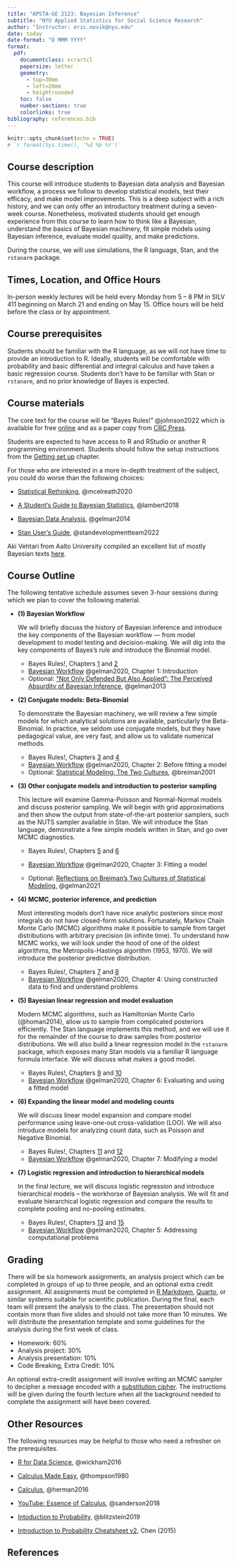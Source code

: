 ```yaml
---
title: "APSTA-GE 2123: Bayesian Inference"
subtitle: "NYU Applied Statistics for Social Science Research"
author: "Instructor: eric.novik@nyu.edu"
date: today
date-format: "D MMM YYYY"
format:
  pdf:
    documentclass: scrartcl
    papersize: letter
    geometry:
      - top=30mm
      - left=20mm
      - heightrounded
    toc: false
    number-sections: true
    colorlinks: true
bibliography: references.bib
---
```


```r
knitr::opts_chunk$set(echo = TRUE)
# `r format(Sys.time(), '%d %b %Y')`
```

## Course description

This course will introduce students to Bayesian data analysis and Bayesian workflow, a process we follow to develop statistical models, test their efficacy, and make model improvements. This is a deep subject with a rich history, and we can only offer an introductory treatment during a seven-week course. Nonetheless, motivated students should get enough experience from this course to learn how to think like a Bayesian, understand the basics of Bayesian machinery, fit simple models using Bayesian inference, evaluate model quality, and make predictions.

During the course, we will use simulations, the R language, Stan, and the `rstanarm` package.

## Times, Location, and Office Hours

In-person weekly lectures will be held every Monday from 5 -- 8 PM in SILV 411 beginning on March 21 and ending on May 15. Office hours will be held before the class or by appointment.

## Course prerequisites

Students should be familiar with the R language, as we will not have time to provide an introduction to R. Ideally, students will be comfortable with probability and basic differential and integral calculus and have taken a basic regression course. Students don't have to be familiar with Stan or `rstanarm`, and no prior knowledge of Bayes is expected.

## Course materials

The core text for the course will be "Bayes Rules!" @johnson2022 which is available for free [online](https://www.bayesrulesbook.com/) and as a paper copy from [CRC Press](https://www.routledge.com/Bayes-Rules-An-Introduction-to-Applied-Bayesian-Modeling/Johnson-Ott-Dogucu/p/book/9780367255398).

Students are expected to have access to R and RStudio or another R programming environment. Students should follow the setup instructions from the [Getting set up](https://www.bayesrulesbook.com/preface.html#setup) chapter.

For those who are interested in a more in-depth treatment of the subject, you could do worse than the following choices:

-   [Statistical Rethinking](https://xcelab.net/rm/statistical-rethinking/), @mcelreath2020

-   [A Student's Guide to Bayesian Statistics](https://ben-lambert.com/a-students-guide-to-bayesian-statistics/), @lambert2018

-   [Bayesian Data Analysis](http://stat.columbia.edu/~gelman/book/), @gelman2014

-   [Stan User's Guide](https://mc-stan.org/docs/stan-users-guide/index.html), @standevelopmentteam2022

Aki Vehtari from Aalto University compiled an excellent list of mostly Bayesian texts [here](https://statmodeling.stat.columbia.edu/2018/05/14/aki_books/).

## Course Outline

The following tentative schedule assumes seven 3-hour sessions during which we plan to cover the following material.

-   **(1) Bayesian Workflow**

    We will briefly discuss the history of Bayesian inference and introduce the key components of the Bayesian workflow --- from model development to model testing and decision-making. We will dig into the key components of Bayes's rule and introduce the Binomial model.

    -   Bayes Rules!, Chapters [1](https://www.bayesrulesbook.com/chapter-1.html) and [2](https://www.bayesrulesbook.com/chapter-2.html)
    -   [Bayesian Workflow](https://arxiv.org/abs/2011.01808) @gelman2020, Chapter 1: Introduction
    -   Optional: ["Not Only Defended But Also Applied": The Perceived Absurdity of Bayesian Inference](http://www.stat.columbia.edu/~gelman/research/published/feller8.pdf), @gelman2013

-   **(2) Conjugate models: Beta-Binomial**

    To demonstrate the Bayesian machinery, we will review a few simple models for which analytical solutions are available, particularly the Beta-Binomial. In practice, we seldom use conjugate models, but they have pedagogical value, are very fast, and allow us to validate numerical methods.

    -   Bayes Rules!, Chapters [3](https://www.bayesrulesbook.com/chapter-3.html) and [4](https://www.bayesrulesbook.com/chapter-4.html)
    -   [Bayesian Workflow](https://arxiv.org/abs/2011.01808) @gelman2020, Chapter 2: Before fitting a model
    -   Optional: [Statistical Modeling: The Two Cultures](http://www2.math.uu.se/~thulin/mm/breiman.pdf), @breiman2001

-   **(3) Other conjugate models and introduction to posterior sampling**

    This lecture will examine Gamma-Poisson and Normal-Normal models and discuss posterior sampling. We will begin with grid approximations and then show the output from state-of-the-art posterior samplers, such as the NUTS sampler available in Stan. We will introduce the Stan language, demonstrate a few simple models written in Stan, and go over MCMC diagnostics.

    -   Bayes Rules!, Chapters [5](https://www.bayesrulesbook.com/chapter-5.html) and [6](https://www.bayesrulesbook.com/chapter-6.html)

    -   [Bayesian Workflow](https://arxiv.org/abs/2011.01808) @gelman2020, Chapter 3: Fitting a model

    -   Optional: [Reflections on Breiman's Two Cultures of Statistical Modeling,](http://www.stat.columbia.edu/~gelman/research/published/gelman_breiman.pdf) @gelman2021

-   **(4) MCMC, posterior inference, and prediction**

    Most interesting models don't have nice analytic posteriors since most integrals do not have closed-form solutions. Fortunately, Markov Chain Monte Carlo (MCMC) algorithms make it possible to sample from target distributions with arbitrary precision (in infinite time). To understand how MCMC works, we will look under the hood of one of the oldest algorithms, the Metropolis-Hastings algorithm (1953, 1970). We will introduce the posterior predictive distribution.

    -   Bayes Rules!, Chapters [7](https://www.bayesrulesbook.com/chapter-7.html) and [8](https://www.bayesrulesbook.com/chapter-8.html)
    -   [Bayesian Workflow](https://arxiv.org/abs/2011.01808) @gelman2020, Chapter 4: Using constructed data to find and understand problems

-   **(5) Bayesian linear regression and model evaluation**

    Modern MCMC algorithms, such as Hamiltonian Monte Carlo (@homan2014), allow us to sample from complicated posteriors efficiently. The Stan language implements this method, and we will use it for the remainder of the course to draw samples from posterior distributions. We will also build a linear regression model in the `rstanarm` package, which exposes many Stan models via a familiar R language formula interface. We will discuss what makes a good model.

    -   Bayes Rules!, Chapters [9](https://www.bayesrulesbook.com/chapter-9.html) and [10](https://www.bayesrulesbook.com/chapter-10.html)
    -   [Bayesian Workflow](https://arxiv.org/abs/2011.01808) @gelman2020, Chapter 6: Evaluating and using a fitted model

-   **(6) Expanding the linear model and modeling counts**

    We will discuss linear model expansion and compare model performance using leave-one-out cross-validation (LOO). We will also introduce models for analyzing count data, such as Poisson and Negative Binomial.

    -   Bayes Rules!, Chapters [11](https://www.bayesrulesbook.com/chapter-11.html) and [12](https://www.bayesrulesbook.com/chapter-12.html)
    -   [Bayesian Workflow](https://arxiv.org/abs/2011.01808) @gelman2020, Chapter 7: Modifying a model

-   **(7) Logistic regression and introduction to hierarchical models**

    In the final lecture, we will discuss logistic regression and introduce hierarchical models -- the workhorse of Bayesian analysis. We will fit and evaluate hierarchical logistic regression and compare the results to complete pooling and no-pooling estimates.

    -   Bayes Rules!, Chapters [13](https://www.bayesrulesbook.com/chapter-13.html) and [15](https://www.bayesrulesbook.com/chapter-15.html)
    -   [Bayesian Workflow](https://arxiv.org/abs/2011.01808) @gelman2020, Chapter 5: Addressing computational problems

## Grading

There will be six homework assignments, an analysis project which can be completed in groups of up to three people, and an optional extra credit assignment. All assignments must be completed in [R Markdown](https://rmarkdown.rstudio.com/lesson-1.html), [Quarto](https://quarto.org/docs/get-started/hello/rstudio.html), or similar systems suitable for scientific publication. During the final, each team will present the analysis to the class. The presentation should not contain more than five slides and should not take more than 10 minutes. We will distribute the presentation template and some guidelines for the analysis during the first week of class.

-   Homework: 60%
-   Analysis project: 30%
-   Analysis presentation: 10%
-   Code Breaking, Extra Credit: 10%

An optional extra-credit assignment will involve writing an MCMC sampler to decipher a message encoded with a [substitution cipher](https://en.wikipedia.org/wiki/Substitution_cipher). The instructions will be given during the fourth lecture when all the background needed to complete the assignment will have been covered.

## Other Resources

The following resources may be helpful to those who need a refresher on the prerequisites.

-   [R for Data Science](https://r4ds.had.co.nz), @wickham2016

-   [Calculus Made Easy](http://calculusmadeeasy.org/), @thompson1980

-   [Calculus](https://openstax.org/details/books/calculus-volume-1), @herman2016

-   [YouTube: Essence of Calculus](https://bit.ly/calc-3blue1brown), @sanderson2018

-   [Intoduction to Probability](https://projects.iq.harvard.edu/stat110/home), @blitzstein2019

-   [Introduction to Probability Cheatsheet v2](https://static1.squarespace.com/static/54bf3241e4b0f0d81bf7ff36/t/55e9494fe4b011aed10e48e5/1441352015658/probability_cheatsheet.pdf), Chen (2015)

## References
